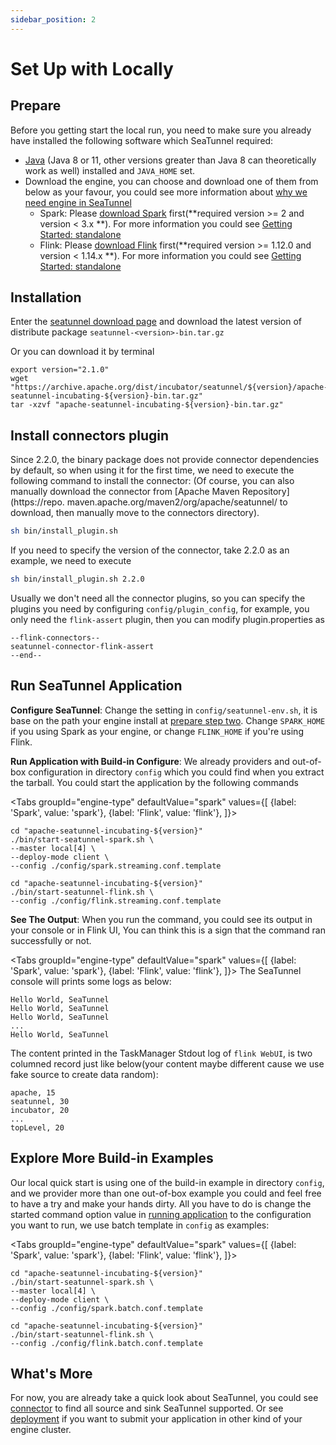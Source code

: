 ```yaml
---
sidebar_position: 2
---
```



# Set Up with Locally

## Prepare

Before you getting start the local run, you need to make sure you already have installed the following software which SeaTunnel required:

* [Java](https://www.java.com/en/download/) (Java 8 or 11, other versions greater than Java 8 can theoretically work as well) installed and `JAVA_HOME` set.
* Download the engine, you can choose and download one of them from below as your favour, you could see more information about [why we need engine in SeaTunnel](../faq.md#why-i-should-install-computing-engine-like-spark-or-flink)
  * Spark: Please [download Spark](https://spark.apache.org/downloads.html) first(**required version >= 2 and version < 3.x **). For more information you could
  see [Getting Started: standalone](https://spark.apache.org/docs/latest/spark-standalone.html#installing-spark-standalone-to-a-cluster)
  * Flink: Please [download Flink](https://flink.apache.org/downloads.html) first(**required version >= 1.12.0 and version < 1.14.x **). For more information you could see [Getting Started: standalone](https://nightlies.apache.org/flink/flink-docs-release-1.14/docs/deployment/resource-providers/standalone/overview/)

## Installation

Enter the [seatunnel download page](https://seatunnel.apache.org/download) and download the latest version of distribute
package `seatunnel-<version>-bin.tar.gz`

Or you can download it by terminal

```shell
export version="2.1.0"
wget "https://archive.apache.org/dist/incubator/seatunnel/${version}/apache-seatunnel-incubating-${version}-bin.tar.gz"
tar -xzvf "apache-seatunnel-incubating-${version}-bin.tar.gz"
```
<!-- TODO: We should add example module as quick start which is no need for install Spark or Flink -->

## Install connectors plugin
Since 2.2.0, the binary package does not provide connector dependencies by default, so when using it for the first time, we need to execute the following command to install the connector: (Of course, you can also manually download the connector from [Apache Maven Repository](https://repo. maven.apache.org/maven2/org/apache/seatunnel/ to download, then manually move to the connectors directory).
```bash
sh bin/install_plugin.sh
```
If you need to specify the version of the connector, take 2.2.0 as an example, we need to execute
```bash
sh bin/install_plugin.sh 2.2.0
```
Usually we don't need all the connector plugins, so you can specify the plugins you need by configuring `config/plugin_config`, for example, you only need the `flink-assert` plugin, then you can modify plugin.properties as
```plugin_config
--flink-connectors--
seatunnel-connector-flink-assert
--end--
```

## Run SeaTunnel Application

**Configure SeaTunnel**: Change the setting in `config/seatunnel-env.sh`, it is base on the path your engine install at [prepare step two](#prepare).
Change `SPARK_HOME` if you using Spark as your engine, or change `FLINK_HOME` if you're using Flink.

**Run Application with Build-in Configure**: We already providers and out-of-box configuration in directory `config` which
you could find when you extract the tarball. You could start the application by the following commands

<Tabs
  groupId="engine-type"
  defaultValue="spark"
  values={[
    {label: 'Spark', value: 'spark'},
    {label: 'Flink', value: 'flink'},
  ]}>
<TabItem value="spark">

```shell
cd "apache-seatunnel-incubating-${version}"
./bin/start-seatunnel-spark.sh \
--master local[4] \
--deploy-mode client \
--config ./config/spark.streaming.conf.template
```

</TabItem>
<TabItem value="flink">

```shell
cd "apache-seatunnel-incubating-${version}"
./bin/start-seatunnel-flink.sh \
--config ./config/flink.streaming.conf.template
```

</TabItem>
</Tabs>

**See The Output**: When you run the command, you could see its output in your console or in Flink UI, You can think this
is a sign that the command ran successfully or not.

<Tabs
  groupId="engine-type"
  defaultValue="spark"
  values={[
    {label: 'Spark', value: 'spark'},
    {label: 'Flink', value: 'flink'},
  ]}>
<TabItem value="spark">
The SeaTunnel console will prints some logs as below:

```shell
Hello World, SeaTunnel
Hello World, SeaTunnel
Hello World, SeaTunnel
...
Hello World, SeaTunnel
```

</TabItem>
<TabItem value="flink">

The content printed in the TaskManager Stdout log of `flink WebUI`, is two columned record just like below(your
content maybe different cause we use fake source to create data random):

```shell
apache, 15
seatunnel, 30
incubator, 20
...
topLevel, 20
```

</TabItem>
</Tabs>

## Explore More Build-in Examples

Our local quick start is using one of the build-in example in directory `config`, and we provider more than one out-of-box
example you could and feel free to have a try and make your hands dirty. All you have to do is change the started command
option value in [running application](#run-seaTunnel-application) to the configuration you want to run, we use batch
template in `config` as examples:

<Tabs
    groupId="engine-type"
    defaultValue="spark"
    values={[
        {label: 'Spark', value: 'spark'},
        {label: 'Flink', value: 'flink'},
    ]}>
<TabItem value="spark">

```shell
cd "apache-seatunnel-incubating-${version}"
./bin/start-seatunnel-spark.sh \
--master local[4] \
--deploy-mode client \
--config ./config/spark.batch.conf.template
```

</TabItem>
<TabItem value="flink">

```shell
cd "apache-seatunnel-incubating-${version}"
./bin/start-seatunnel-flink.sh \
--config ./config/flink.batch.conf.template
```

</TabItem>
</Tabs>

## What's More

For now, you are already take a quick look about SeaTunnel, you could see [connector](/category/connector) to find all
source and sink SeaTunnel supported. Or see [deployment](../deployment.mdx) if you want to submit your application in other
kind of your engine cluster.
